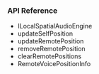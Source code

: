 <PlatformWrapper platform="windows">

### API Reference

- <Link to="{{Global.API_REF_CPP_ROOT}}/class_ilocalspatialaudioengine.html">ILocalSpatialAudioEngine</Link>

- <Link to="{{Global.API_REF_CPP_ROOT}}/class_ibasespatialaudioengine.html#api_ibasespatialaudioengine_updateselfposition">updateSelfPosition</Link>

- <Link to="{{Global.API_REF_CPP_ROOT}}/class_ilocalspatialaudioengine.html#api_ilocalspatialaudioengine_updateremoteposition">updateRemotePosition</Link>

- <Link to="{{Global.API_REF_CPP_ROOT}}/class_ilocalspatialaudioengine.html#api_ilocalspatialaudioengine_removeremoteposition">removeRemotePosition</Link>

- <Link to="{{Global.API_REF_CPP_ROOT}}/class_ilocalspatialaudioengine.html#api_ilocalspatialaudioengine_clearremotepositions">clearRemotePositions</Link>

- <Link to="{{Global.API_REF_CPP_ROOT}}/rtc_api_data_type.html#class_remotevoicepositioninfo">RemoteVoicePositionInfo</Link>

</PlatformWrapper>
